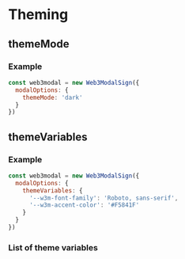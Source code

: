 
# Theming

## themeMode

<ThemeModePartial />

### Example

```js
const web3modal = new Web3ModalSign({
  modalOptions: {
    themeMode: 'dark'
  }
})
```

## themeVariables

<ThemeVariablesPartial />

### Example

```js
const web3modal = new Web3ModalSign({
  modalOptions: {
    themeVariables: {
      '--w3m-font-family': 'Roboto, sans-serif',
      '--w3m-accent-color': '#F5841F'
    }
  }
})
```

### List of theme variables

<ThemeVariablesTablePartial />
